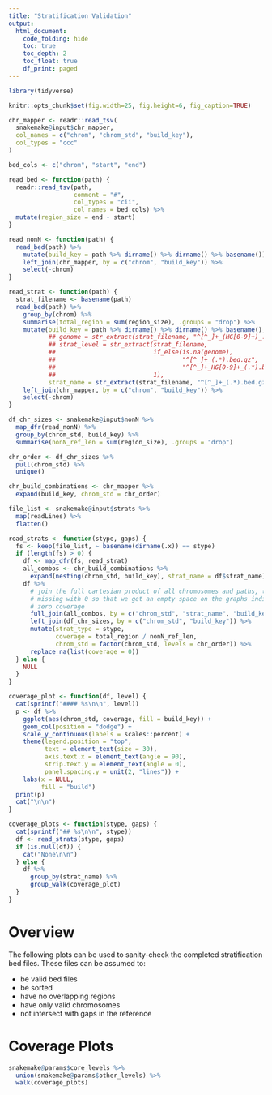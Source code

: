 ```yaml
---
title: "Stratification Validation"
output:
  html_document:
    code_folding: hide
    toc: true
    toc_depth: 2
    toc_float: true
    df_print: paged
---
```

    
```r
library(tidyverse)

knitr::opts_chunk$set(fig.width=25, fig.height=6, fig_caption=TRUE)

chr_mapper <- readr::read_tsv(
  snakemake@input$chr_mapper,
  col_names = c("chrom", "chrom_std", "build_key"),
  col_types = "ccc"
)

bed_cols <- c("chrom", "start", "end")

read_bed <- function(path) {
  readr::read_tsv(path,
                  comment = "#",
                  col_types = "cii",
                  col_names = bed_cols) %>%
  mutate(region_size = end - start)
}

read_nonN <- function(path) {
  read_bed(path) %>%
    mutate(build_key = path %>% dirname() %>% dirname() %>% basename()) %>%
    left_join(chr_mapper, by = c("chrom", "build_key")) %>%
    select(-chrom)
}

read_strat <- function(path) {
  strat_filename <- basename(path)
  read_bed(path) %>%
    group_by(chrom) %>%
    summarise(total_region = sum(region_size), .groups = "drop") %>%
    mutate(build_key = path %>% dirname() %>% dirname() %>% basename(),
           ## genome = str_extract(strat_filename, "^[^_]+_(HG[0-9]+)_.bed.gz", 1),
           ## strat_level = str_extract(strat_filename, 
           ##                           if_else(is.na(genome),
           ##                                   "^[^_]+_(.*).bed.gz",
           ##                                   "^[^_]+_HG[0-9]+_(.*).bed.gz"),
           ##                           1),
           strat_name = str_extract(strat_filename, "^[^_]+_(.*).bed.gz", 1)) %>%
    left_join(chr_mapper, by = c("chrom", "build_key")) %>%
    select(-chrom)
}

df_chr_sizes <- snakemake@input$nonN %>%
  map_dfr(read_nonN) %>%
  group_by(chrom_std, build_key) %>%
  summarise(nonN_ref_len = sum(region_size), .groups = "drop")

chr_order <- df_chr_sizes %>%
  pull(chrom_std) %>%
  unique()

chr_build_combinations <- chr_mapper %>%
  expand(build_key, chrom_std = chr_order)

file_list <- snakemake@input$strats %>%
  map(readLines) %>%
  flatten()

read_strats <- function(stype, gaps) {
  fs <- keep(file_list, ~ basename(dirname(.x)) == stype)
  if (length(fs) > 0) {
    df <- map_dfr(fs, read_strat)
    all_combos <- chr_build_combinations %>%
      expand(nesting(chrom_std, build_key), strat_name = df$strat_name)
    df %>%
      # join the full cartesian product of all chromosomes and paths, then fill
      # missing with 0 so that we get an empty space on the graphs indicating
      # zero coverage
      full_join(all_combos, by = c("chrom_std", "strat_name", "build_key")) %>%
      left_join(df_chr_sizes, by = c("chrom_std", "build_key")) %>%
      mutate(strat_type = stype,
             coverage = total_region / nonN_ref_len,
             chrom_std = factor(chrom_std, levels = chr_order)) %>%
      replace_na(list(coverage = 0))
  } else {
    NULL
  }
}

coverage_plot <- function(df, level) {
  cat(sprintf("#### %s\n\n", level))
  p <- df %>%
    ggplot(aes(chrom_std, coverage, fill = build_key)) +
    geom_col(position = "dodge") +
    scale_y_continuous(labels = scales::percent) +
    theme(legend.position = "top",
          text = element_text(size = 30),
          axis.text.x = element_text(angle = 90),
          strip.text.y = element_text(angle = 0),
          panel.spacing.y = unit(2, "lines")) +
    labs(x = NULL,
         fill = "build")
  print(p)
  cat("\n\n")
}

coverage_plots <- function(stype, gaps) {
  cat(sprintf("## %s\n\n", stype))
  df <- read_strats(stype, gaps)
  if (is.null(df)) {
    cat("None\n\n")
  } else {
    df %>%
      group_by(strat_name) %>%
      group_walk(coverage_plot)
  }
}

```

# Overview

The following plots can be used to sanity-check the completed stratification bed
files. These files can be assumed to:

* be valid bed files
* be sorted
* have no overlapping regions
* have only valid chromosomes
* not intersect with gaps in the reference

# Coverage Plots

```r
snakemake@params$core_levels %>%
  union(snakemake@params$other_levels) %>%
  walk(coverage_plots)
```
